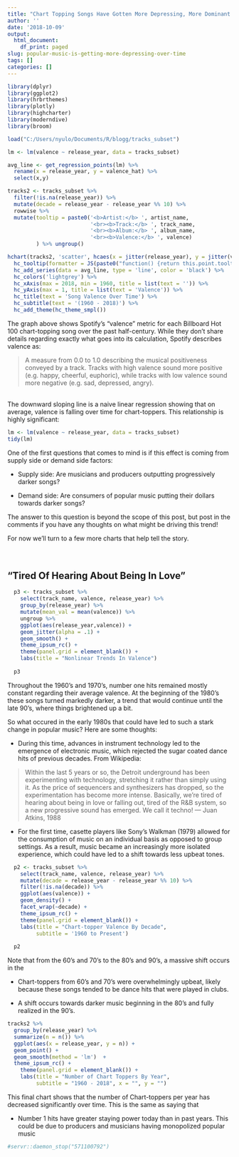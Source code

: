 ```yaml
---
title: "Chart Topping Songs Have Gotten More Depressing, More Dominant Over Time"
author: ''
date: '2018-10-09'
output:
  html_document:
    df_print: paged
slug: popular-music-is-getting-more-depressing-over-time
tags: []
categories: []
---
```


```r
library(dplyr)
library(ggplot2)
library(hrbrthemes)
library(plotly)
library(highcharter)
library(moderndive)
library(broom)

load("C:/Users/nyulo/Documents/R/blogg/tracks_subset")
```


```r

lm <- lm(valence ~ release_year, data = tracks_subset)

avg_line <- get_regression_points(lm) %>% 
  rename(x = release_year, y = valence_hat) %>% 
  select(x,y)

tracks2 <- tracks_subset %>% 
  filter(!is.na(release_year)) %>% 
  mutate(decade = release_year - release_year %% 10) %>%
  rowwise %>% 
  mutate(tooltip = paste0('<b>Artist:</b> ', artist_name,
                          '<br><b>Track:</b> ', track_name,
                          '<br><b>Album:</b> ', album_name,
                          '<br><b>Valence:</b> ', valence)
         ) %>% ungroup()

hchart(tracks2, 'scatter', hcaes(x = jitter(release_year), y = jitter(valence))) %>% 
  hc_tooltip(formatter = JS(paste0("function() {return this.point.tooltip;}")), useHTML = T) %>% 
  hc_add_series(data = avg_line, type = 'line', color = 'black') %>%
  hc_colors('lightgrey') %>%
  hc_xAxis(max = 2018, min = 1960, title = list(text = '')) %>% 
  hc_yAxis(max = 1, title = list(text = 'Valence')) %>% 
  hc_title(text = 'Song Valence Over Time') %>% 
  hc_subtitle(text = '(1960 - 2018)') %>% 
  hc_add_theme(hc_theme_smpl())


```
\newline
\newline

The graph above shows Spotify's "valence" metric for each Billboard Hot 100 chart-topping song over the past half-century. While they don't share details regarding exactly what goes into its calculation, Spotify describes valence as:

>A measure from 0.0 to 1.0 describing the musical positiveness conveyed by a track. Tracks with high valence sound more positive (e.g. happy, cheerful, euphoric), while tracks with low valence sound more negative (e.g. sad, depressed, angry).

<br>
The downward sloping line is a naive linear regression showing that on average, valence is falling over time for chart-toppers. This relationship is highly significant:

```r

lm <- lm(valence ~ release_year, data = tracks_subset)
tidy(lm)

```

 
\newline
\newline
\newline
One of the first questions that comes to mind is if this effect is coming from supply side or demand side factors:

* Supply side: Are musicians and producers outputting progressively darker songs?

* Demand side: Are consumers of popular music putting their dollars towards darker songs?

The answer to this question is beyond the scope of this post, but post in the comments if you have any thoughts on what might be driving this trend!


For now we'll turn to a few more charts that help tell the story.
<br>
<br>
<br>



## "Tired Of Hearing About Being In Love"

```r
  
  p3 <- tracks_subset %>% 
    select(track_name, valence, release_year) %>% 
    group_by(release_year) %>%
    mutate(mean_val = mean(valence)) %>%
    ungroup %>% 
    ggplot(aes(release_year,valence)) +
    geom_jitter(alpha = .1) +
    geom_smooth() +
    theme_ipsum_rc() +
    theme(panel.grid = element_blank()) +
    labs(title = "Nonlinear Trends In Valence")
  
  p3
```

Throughout the 1960's and 1970's, number one hits remained mostly constant regarding their average valence. At the beginning of the 1980's these songs turned markedly darker, a trend that would continue until the late 90's, where things brightened up a bit.

So what occured in the early 1980s that could have led to such a stark change in popular music? Here are some thoughts:

* During this time, advances in instrument technology led to the emergence of electronic music, which rejected the sugar coated dance hits of previous decades. From Wikipedia:

> Within the last 5 years or so, the Detroit underground has been experimenting with technology, stretching it rather than simply using it. As the price of sequencers and synthesizers has dropped, so the experimentation has become more intense. Basically, we're tired of hearing about being in love or falling out, tired of the R&B system, so a new progressive sound has emerged. We call it techno!
— Juan Atkins, 1988

* For the first time, casette players like Sony's Walkman (1979) allowed for the consumption of music on an individual basis as opposed to group settings. As a result, music became an increasingly more isolated experience, which could have led to a shift towards less upbeat tones.


```r

  p2 <- tracks_subset %>%
    select(track_name, valence, release_year) %>% 
    mutate(decade = release_year - release_year %% 10) %>%
    filter(!is.na(decade)) %>% 
    ggplot(aes(valence)) + 
    geom_density() +
    facet_wrap(~decade) +
    theme_ipsum_rc() + 
    theme(panel.grid = element_blank()) +
    labs(title = "Chart-topper Valence By Decade",
         subtitle = '1960 to Present')
  
  p2
```

Note that from the 60's and 70's to the 80's and 90's, a massive shift occurs in the  

* Chart-toppers from 60's and 70's were overwhelmingly upbeat, likely because these songs tended to be dance hits that were played in clubs.  

* A shift occurs towards darker music beginning in the 80's and fully realized in the 90's. 


```r

tracks2 %>%
  group_by(release_year) %>% 
  summarize(n = n()) %>% 
  ggplot(aes(x = release_year, y = n)) +
  geom_point() +
  geom_smooth(method = 'lm')  +
  theme_ipsum_rc() +
    theme(panel.grid = element_blank()) +
    labs(title = "Number of Chart Toppers By Year",
         subtitle = "1960 - 2018", x = "", y = "")

```

This final chart shows that the number of Chart-toppers per year has decreased significantly over time. This is the same as saying that 

* Number 1 hits have greater staying power today than in past years. This could be due to producers and musicians having monopolized popular music

```r
#servr::daemon_stop("571100792")
```






